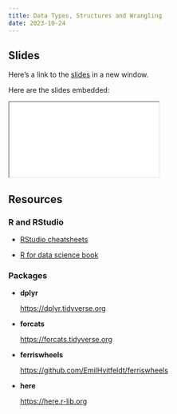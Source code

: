 ```yaml
---
title: Data Types, Structures and Wrangling
date: 2023-10-24
---
```


## Slides

Here's a link to the [slides](/slides/02-data-wrangling/index.qmd){target="_blank"} in a new window. 

Here are the slides embedded:

<iframe class="slide-deck ar3x2" src="/slides/02-data-wrangling/index.html" title="02-data-wrangling slides">
</iframe>

## Resources

### R and RStudio

- [RStudio cheatsheets](https://www.rstudio.com/resources/cheatsheets/){target="_blank"}

- [R for data science book](https://r4ds.had.co.nz){target="_blank"}

### Packages

- **dplyr**

  <https://dplyr.tidyverse.org>
  
- **forcats**

  <https://forcats.tidyverse.org>

- **ferriswheels**

  <https://github.com/EmilHvitfeldt/ferriswheels>
  
- **here**

  <https://here.r-lib.org>